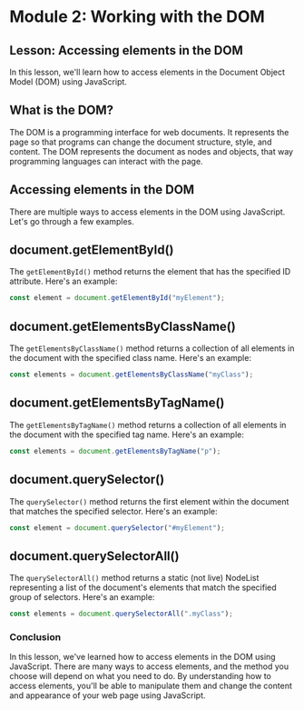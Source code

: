 # Module 2: Working with the DOM

## Lesson: Accessing elements in the DOM

In this lesson, we'll learn how to access elements in the Document Object Model (DOM) using JavaScript.

## What is the DOM?

The DOM is a programming interface for web documents. It represents the page so that programs can change the document structure, style, and content. The DOM represents the document as nodes and objects, that way programming languages can interact with the page.

## Accessing elements in the DOM

There are multiple ways to access elements in the DOM using JavaScript. Let's go through a few examples.

## document.getElementById()

The `getElementById()` method returns the element that has the specified ID attribute. Here's an example:

```js
const element = document.getElementById("myElement");
```

## document.getElementsByClassName()

The `getElementsByClassName()` method returns a collection of all elements in the document with the specified class name. Here's an example:

```js
const elements = document.getElementsByClassName("myClass");
```

## document.getElementsByTagName()

The `getElementsByTagName()` method returns a collection of all elements in the document with the specified tag name. Here's an example:

```js
const elements = document.getElementsByTagName("p");
```

## document.querySelector()

The `querySelector()` method returns the first element within the document that matches the specified selector. Here's an example:

```js
const element = document.querySelector("#myElement");
```

## document.querySelectorAll()

The `querySelectorAll()` method returns a static (not live) NodeList representing a list of the document's elements that match the specified group of selectors. Here's an example:

```js
const elements = document.querySelectorAll(".myClass");
```

### Conclusion

In this lesson, we've learned how to access elements in the DOM using JavaScript. There are many ways to access elements, and the method you choose will depend on what you need to do. By understanding how to access elements, you'll be able to manipulate them and change the content and appearance of your web page using JavaScript.
